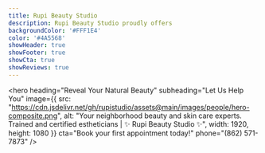 ```yaml
---
title: Rupi Beauty Studio
description: Rupi Beauty Studio proudly offers
backgroundColor: '#FFF1E4'
color: '#4A5568'
showHeader: true
showFooter: true
showCta: true
showReviews: true
---
```


<hero
  heading="Reveal Your Natural Beauty"
  subheading="Let Us Help You"
  image={{
    src: "https://cdn.jsdelivr.net/gh/rupistudio/assets@main/images/people/hero-composite.png",
    alt: "Your neighborhood beauty and skin care experts. Trained and certified estheticians | ✨ Rupi Beauty Studio ✨",
    width: 1920,
    height: 1080
  }}
  cta="Book your first appointment today!"
  phone="(862) 571-7873"
/>

<about title="Your Neighborhood Beauty Experts" heading="Over 15 Years" subheading="of Esthetic Industry Experience" description="We are committed to helping you look and feel your best. Our licensed estheticians provide best-in class threading, waxing, tinting along with thoughtful skin and eyebrow care advice." caption="Licensed in NY / NJ" licenses={true} />

<locationCTA cta="Come Visit Us At Our Newest Location" />

<contact address="2A Franklin Ave" locality="Pearl River, NY 10965" phoneNumber="(862) 571-7873" />


